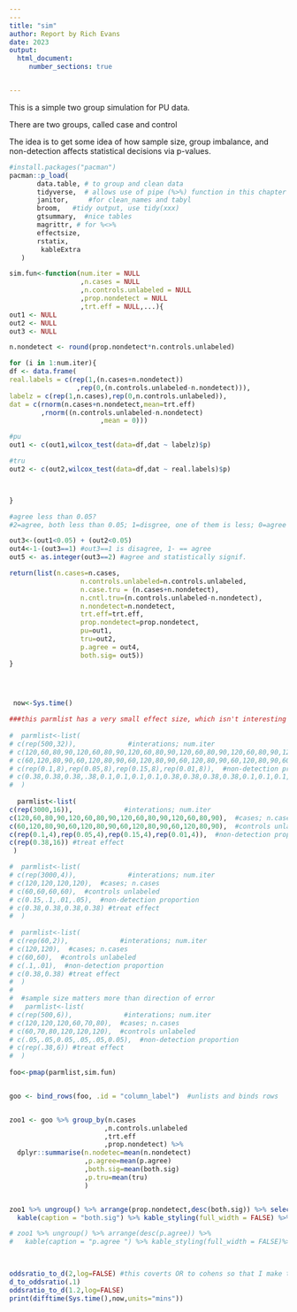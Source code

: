 ```yaml
---
---
title: "sim"
author: Report by Rich Evans
date: 2023
output: 
  html_document:
     number_sections: true


---
```


This is a simple two group simulation for PU data. 

There are two groups, called case and control

The idea is to get some idea of how sample size, group imbalance, and non-detection affects statistical decisions via p-values.

```r
#install.packages("pacman")
pacman::p_load(
       data.table, # to group and clean data
       tidyverse,  # allows use of pipe (%>%) function in this chapter
       janitor,     #for clean_names and tabyl
       broom,   #tidy output, use tidy(xxx)
       gtsummary,  #nice tables
       magrittr, # for %<>%
       effectsize,
       rstatix,
        kableExtra
   ) 
```




```r

sim.fun<-function(num.iter = NULL
                  ,n.cases = NULL    
                  ,n.controls.unlabeled = NULL          
                  ,prop.nondetect = NULL
                  ,trt.eff = NULL,...){
out1 <- NULL
out2 <- NULL
out3 <- NULL

n.nondetect <- round(prop.nondetect*n.controls.unlabeled)

for (i in 1:num.iter){
df <- data.frame(
real.labels = c(rep(1,(n.cases+n.nondetect))
                 ,rep(0,(n.controls.unlabeled-n.nondetect))),
labelz = c(rep(1,n.cases),rep(0,n.controls.unlabeled)),
dat = c(rnorm(n.cases+n.nondetect,mean=trt.eff)
        ,rnorm((n.controls.unlabeled-n.nondetect)
                       ,mean = 0)))

#pu
out1 <- c(out1,wilcox_test(data=df,dat ~ labelz)$p)

#tru
out2 <- c(out2,wilcox_test(data=df,dat ~ real.labels)$p)



}

#agree less than 0.05?
#2=agree, both less than 0.05; 1=disgree, one of them is less; 0=agree both are above agree

out3<-(out1<0.05) + (out2<0.05) 
out4<-1-(out3==1) #out3==1 is disagree, 1- == agree
out5 <- as.integer(out3==2) #agree and statistically signif.

return(list(n.cases=n.cases,
                  n.controls.unlabeled=n.controls.unlabeled,
                  n.case.tru = (n.cases+n.nondetect),
                  n.cntl.tru=(n.controls.unlabeled-n.nondetect),
                  n.nondetect=n.nondetect,
                  trt.eff=trt.eff,
                  prop.nondetect=prop.nondetect,
                  pu=out1,
                  tru=out2,
                  p.agree = out4,
                  both.sig= out5))
}


                    
```





```r
 now<-Sys.time()

###this parmlist has a very small effect size, which isn't interesting
 
#  parmlist<-list(
# c(rep(500,32)),             #interations; num.iter
# c(120,60,80,90,120,60,80,90,120,60,80,90,120,60,80,90,120,60,80,90,120,60,80,90,120,60,80,90,120,60,80,90),  #cases; n.cases
# c(60,120,80,90,60,120,80,90,60,120,80,90,60,120,80,90,60,120,80,90,60,120,80,90,60,120,80,90,60,120,80,90),  #controls unlabeled
# c(rep(0.1,8),rep(0.05,8),rep(0.15,8),rep(0.01,8)),  #non-detection proportion
# c(0.38,0.38,0.38,.38,0.1,0.1,0.1,0.1,0.38,0.38,0.38,0.38,0.1,0.1,0.1,0.1,0.38,0.38,0.38,.38,0.1,0.1,0.1,0.1,0.38,0.38,0.38,0.38,0.1,0.1,0.1,0.1) #treat effect
#  )
 
  parmlist<-list(
c(rep(3000,16)),             #interations; num.iter
c(120,60,80,90,120,60,80,90,120,60,80,90,120,60,80,90),  #cases; n.cases
c(60,120,80,90,60,120,80,90,60,120,80,90,60,120,80,90),  #controls unlabeled
c(rep(0.1,4),rep(0.05,4),rep(0.15,4),rep(0.01,4)),  #non-detection proportion
c(rep(0.38,16)) #treat effect
 )

#  parmlist<-list(
# c(rep(3000,4)),             #interations; num.iter
# c(120,120,120,120),  #cases; n.cases
# c(60,60,60,60),  #controls unlabeled
# c(0.15,.1,.01,.05),  #non-detection proportion
# c(0.38,0.38,0.38,0.38) #treat effect
#  )
 
#  parmlist<-list(
# c(rep(60,2)),             #interations; num.iter
# c(120,120),  #cases; n.cases
# c(60,60),  #controls unlabeled
# c(.1,.01),  #non-detection proportion
# c(0.38,0.38) #treat effect
#  )
#  
#  #sample size matters more than direction of error
#   parmlist<-list(
# c(rep(500,6)),             #interations; num.iter
# c(120,120,120,60,70,80),  #cases; n.cases
# c(60,70,80,120,120,120),  #controls unlabeled
# c(.05,.05,0.05,.05,.05,0.05),  #non-detection proportion
# c(rep(.38,6)) #treat effect
#  )
 
foo<-pmap(parmlist,sim.fun)


goo <- bind_rows(foo, .id = "column_label")  #unlists and binds rows


zoo1 <- goo %>% group_by(n.cases
                        ,n.controls.unlabeled
                        ,trt.eff
                        ,prop.nondetect) %>% 
  dplyr::summarise(n.nodetec=mean(n.nondetect)
                   ,p.agree=mean(p.agree)
                   ,both.sig=mean(both.sig)
                   ,p.tru=mean(tru)
                   )


zoo1 %>% ungroup() %>% arrange(prop.nondetect,desc(both.sig)) %>% select(-p.agree) %>% 
  kable(caption = "both.sig") %>% kable_styling(full_width = FALSE) %>% kable_classic()

# zoo1 %>% ungroup() %>% arrange(desc(p.agree)) %>%
#   kable(caption = "p.agree ") %>% kable_styling(full_width = FALSE)%>% kable_classic()

 

oddsratio_to_d(2,log=FALSE) #this coverts OR to cohens so that I make this like SNPs data
d_to_oddsratio(.1)
oddsratio_to_d(1.2,log=FALSE)
print(difftime(Sys.time(),now,units="mins"))
 
```



